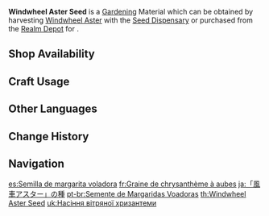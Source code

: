 {{Item Infobox
|id           = 130005
|image        = Item Windwheel Aster Seed.png
|type         = Gardening Materials
|invCategory  = Seed Dispensary
|group        = Luxuriant Glebe
|description  = A seed obtained from the [[Seed Dispensary]]. A quality seed full of life, just waiting to be planted in the fields of the Realm Within. After some time, it will grow into a [[Windwheel Aster]].
|source1      = Harvesting [[Windwheel Aster]] with the [[Seed Dispensary]]
|source2      = [[Serenitea Pot/Realm Depot|Realm Depot]]
}}
'''Windwheel Aster Seed''' is a [[Gardening]] Material which can be obtained by harvesting [[Windwheel Aster]] with the [[Seed Dispensary]] or purchased from the [[Realm Depot]] for {{Item|Realm Currency|30|x=5}}.

==Shop Availability==
{{Shop Availability|currency=Realm Currency}}

==Craft Usage==
{{Craft Usage}}

==Other Languages==
{{Other Languages
|en      = Windwheel Aster Seed
|zhs     = 「风车菊」的种子
|zhs_rm  = "Fēngchējú" de Zhǒngzi
|zht     = 「風車菊」的種子
|zht_rm  = "Fēngchējú" de Zhǒngzi
|ja      = 「風車アスター」の種
|ja_rm   = "Fuusha Asutaa" no Tane
|ko      = 「풍차 국화」 씨앗
|es      = Semilla de margarita voladora
|fr      = Graine de chrysanthème à aubes
|ru      = Семена ветряной астры
|th      = Windwheel Aster Seed
|vi      = Hạt Giống Cúc Cánh Quạt
|de      = Windmühlenastersamen
|id      = Windwheel Aster Seed
|pt      = Semente de Margaridas Voadoras
|tr      = Rüzgargülü Çiçeği Tohumu
|it      = Seme di Asteria del vento
}}

==Change History==
{{Change History|2.0}}

==Navigation==
{{Material Navbox|type=Gardening Materials}}

[[es:Semilla de margarita voladora]]
[[fr:Graine de chrysanthème à aubes]]
[[ja:「風車アスター」の種]]
[[pt-br:Semente de Margaridas Voadoras]]
[[th:Windwheel Aster Seed]]
[[uk:Насіння вітряної хризантеми]]